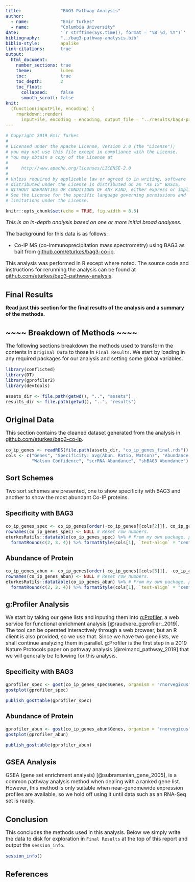 ```yaml
---
title:               "BAG3 Pathway Analysis"
author:
  - name:            "Emir Turkes"
  - name:            "Columbia University"
date:                '`r strftime(Sys.time(), format = "%B %d, %Y")`'
bibliography:        "../bag3-pathway-analysis.bib"
biblio-style:        apalike
link-citations:      true
output:
  html_document:
    number_sections: true
    theme:           lumen
    toc:             true
    toc_depth:       2
    toc_float:
      collapsed:     false
      smooth_scroll: false
knit:
  (function(inputFile, encoding) {
    rmarkdown::render(
      inputFile, encoding = encoding, output_file = "../results/bag3-pathway-analysis-report.html")})
---
```


```r
# Copyright 2019 Emir Turkes
# 
# Licensed under the Apache License, Version 2.0 (the "License");
# you may not use this file except in compliance with the License.
# You may obtain a copy of the License at
# 
#     http://www.apache.org/licenses/LICENSE-2.0
# 
# Unless required by applicable law or agreed to in writing, software
# distributed under the License is distributed on an "AS IS" BASIS,
# WITHOUT WARRANTIES OR CONDITIONS OF ANY KIND, either express or implied.
# See the License for the specific language governing permissions and
# limitations under the License.

knitr::opts_chunk$set(echo = TRUE, fig.width = 8.5)
```

<style type="text/css">
body {font-size: 16px;}
h1.title {font-size: 35px;}
h1 {font-size: 24px;}
h2 {font-size: 22px;}
h3 {font-size: 20px;}
.toc-content {padding-left: 0px; padding-right: 0px;}
div.tocify {width: 100%;}
.tocify-subheader .tocify-item {font-size: 0.95em; padding-left: 25px; text-indent: 0;}
div.main-container {max-width: none; width: 100%;}
</style>

*This is an in-depth analysis based on one or more initial broad analyses.*

The background for this data is as follows:

- Co-IP MS (co-immunoprecipitation mass spectrometry) using BAG3 as bait from [github.com/eturkes/bag3-co-ip](https://github.com/eturkes/bag3-co-ip).

This analysis was performed in R except where noted.
The source code and instructions for rerunning the analysis can be found at [github.com/eturkes/bag3-pathway-analysis](https://github.com/eturkes/bag3-pathway-analysis).

# Final Results

**Read just this section for the final results of the analysis and a summary of the methods.**

# ~~~~ Breakdown of Methods ~~~~ {-}

The following sections breakdown the methods used to transform the contents in `Original Data` to those in `Final Results`.
We start by loading in any required packages for our analysis and setting some global variables.

```r
library(conflicted)
library(DT)
library(gprofiler2)
library(devtools)
```

```r
assets_dir <- file.path(getwd(), "..", "assets")
results_dir <- file.path(getwd(), "..", "results")
```

# Original Data

This section contains the cleaned dataset generated from the analysis in [github.com/eturkes/bag3-co-ip](https://github.com/eturkes/bag3-co-ip).

```r
co_ip_genes <- readRDS(file.path(assets_dir, "co_ip_genes_final.rds"))
cols <- c("Genes", "Specificity: avg(Abun. Ratio, Watson)", "Abundance Ratio: (scr/sh)",
          "Watson Confidence", "scrRNA Abundance", "shBAG3 Abundance")
```

## Sort Schemes {.tabset}

Two sort schemes are presented, one to show specificity with BAG3 and another to show the most abundant Co-IP proteins.

### Specificity with BAG3

```r
co_ip_genes_spec <- co_ip_genes[order(-co_ip_genes[[cols[2]]], co_ip_genes[[cols[6]]]), ]
rownames(co_ip_genes_spec) <- NULL # Reset row numbers.
eturkesRutils::datatable(co_ip_genes_spec) %>% # From my own package, provides custom formatting.
  formatRound(c(2, 3, 4)) %>% formatStyle(cols[1], `text-align` = "center")
```

### Abundance of Protein

```r
co_ip_genes_abun <- co_ip_genes[order(-co_ip_genes[[cols[5]]], -co_ip_genes[[cols[6]]]), ]
rownames(co_ip_genes_abun) <- NULL # Reset row numbers.
eturkesRutils::datatable(co_ip_genes_abun) %>% # From my own package, provides custom formatting.
  formatRound(c(2, 3, 4)) %>% formatStyle(cols[1], `text-align` = "center")
```

## g:Profiler Analysis {.tabset}

We start by taking our gene lists and inputing them into [g:Profiler](https://biit.cs.ut.ee/gprofiler/gost), a web service for functional enrichment analysis [@raudvere_g:profiler:_2019].
The tool can be operated interactively through a web browser, but an R client is also provided, so we use that.
Since we have two gene lists, we shall continue analyzing them in parallel.
g:Profiler is the first step in a 2019 Nature Protocols paper on pathway analysis [@reimand_pathway_2019] that we will generally be following for this analysis.

### Specificity with BAG3

```r
gprofiler_spec <- gost(co_ip_genes_spec$Genes, organism = "rnorvegicus", ordered_query = TRUE)
gostplot(gprofiler_spec)
```

```r
publish_gosttable(gprofiler_spec)
```

### Abundance of Protein

```r
gprofiler_abun <- gost(co_ip_genes_abun$Genes, organism = "rnorvegicus", ordered_query = TRUE)
gostplot(gprofiler_abun)
```

```r
publish_gosttable(gprofiler_abun)
```

## GSEA Analysis

GSEA (gene set enrichment analysis) [@subramanian_gene_2005], is a common pathway analysis method when dealing with a ranked gene list. However, this method is only suitable when near-genomewide expression profiles are available, so we hold off using it until data such as an RNA-Seq set is ready.

# Conclusion

This concludes the methods used in this analysis.
Below we simply write the data to disk for exploration in `Final Results` at the top of this report and output the `session_info`.

```r
session_info()
```

# References
